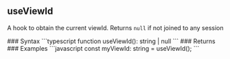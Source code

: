 ## useViewId

<a id="useviewid"></a>
<p>A hook to obtain the current viewId. Returns <code>null</code> if not joined to any session</p>
### Syntax
```typescript
function useViewId(): string | null
```
### Returns
<ResponseField type="string | null">

</ResponseField>
### Examples
<CodeGroup>
```javascript
const myViewId: string = useViewId();
```
</CodeGroup>